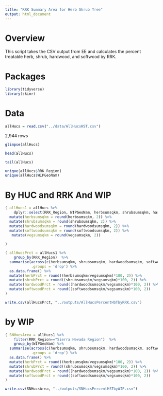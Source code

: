 ```yaml
---
title: "RRK Summary Area for Herb Shrub Tree"
output: html_document
---
```


# Overview
This script takes the CSV output from EE and calculates the percent treatable herb, shrub, hardwood, and softwood by RRK.


# Packages
```r
library(tidyverse)
library(skimr)
```

# Data
```r
allHucs = read.csv("../data/AllHucsHST.csv")
```
2,944 rows
```r
glimpse(allHucs)
```

```r
head(allHucs)
```

```r
tail(allHucs)
```
```r
unique(allHucs$RRK_Region)
unique(allHucs$WIPGeoNam)
```


# By HUC and RRK And WIP

```r
( allHucs1 = allHucs %>% 
    dplyr::select(RRK_Region, WIPGeoNam, herbsumsqkm, shrubsumsqkm, hardwoodsumsqkm, softwoodsumsqkm, vegsumsqkm) %>%
  mutate(herbsumsqkm = round(herbsumsqkm, 2)) %>%
  mutate(shrubsumsqkm = round(shrubsumsqkm, 2)) %>%
  mutate(hardwoodsumsqkm = round(hardwoodsumsqkm, 2)) %>%
  mutate(softwoodsumsqkm = round(softwoodsumsqkm, 2)) %>%
   mutate(vegsumsqkm = round(vegsumsqkm, 2)) 
    
)

```

```r
( allHucsPrct = allHucs1 %>% 
    group_by(RRK_Region)  %>%
  summarise(across(c(herbsumsqkm, shrubsumsqkm, hardwoodsumsqkm, softwoodsumsqkm, vegsumsqkm),sum),
            .groups = 'drop') %>%
  as.data.frame() %>%
  mutate(herbPrct = round((herbsumsqkm/vegsumsqkm)*100, 2)) %>%
  mutate(shrubPrct = round((shrubsumsqkm/vegsumsqkm)*100, 2)) %>%
  mutate(hardwoodPrct = round((hardwoodsumsqkm/vegsumsqkm)*100, 2)) %>%
  mutate(softwoodPrct = round((softwoodsumsqkm/vegsumsqkm)*100, 2))
)
```

```r
write.csv(allHucsPrct, "../outputs/AllHucsPercentHSTbyRRK.csv")
```

# by WIP
```r
( SNHucsArea = allHucs1 %>% 
    filter(RRK_Region=="Sierra Nevada Region")  %>%
    group_by(WIPGeoNam) %>%
  summarise(across(c(herbsumsqkm, shrubsumsqkm, hardwoodsumsqkm, softwoodsumsqkm, vegsumsqkm),sum),
            .groups = 'drop') %>%
  as.data.frame() %>%
  mutate(herbPrct = round((herbsumsqkm/vegsumsqkm)*100, 2)) %>%
  mutate(shrubPrct = round((shrubsumsqkm/vegsumsqkm)*100, 2)) %>%
  mutate(hardwoodPrct = round((hardwoodsumsqkm/vegsumsqkm)*100, 2)) %>%
  mutate(softwoodPrct = round((softwoodsumsqkm/vegsumsqkm)*100, 2))
)
```

```r
write.csv(SNHucsArea, "../outputs/SNHucsPercentHSTbyWIP.csv")
```


